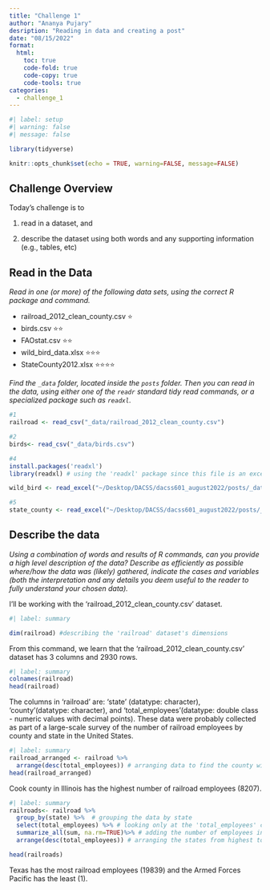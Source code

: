 ```yaml
---
title: "Challenge 1"
author: "Ananya Pujary"
desription: "Reading in data and creating a post"
date: "08/15/2022"
format:
  html:
    toc: true
    code-fold: true
    code-copy: true
    code-tools: true
categories:
  - challenge_1
---
```


```r
#| label: setup
#| warning: false
#| message: false

library(tidyverse)

knitr::opts_chunk$set(echo = TRUE, warning=FALSE, message=FALSE)
```

## Challenge Overview

Today's challenge is to

1)  read in a dataset, and

2)  describe the dataset using both words and any supporting information (e.g., tables, etc)

## Read in the Data

*Read in one (or more) of the following data sets, using the correct R package and command.*

-   railroad_2012_clean_county.csv ⭐
-   birds.csv ⭐⭐
-   FAOstat.csv ⭐⭐
-   wild_bird_data.xlsx ⭐⭐⭐
-   StateCounty2012.xlsx ⭐⭐⭐⭐

*Find the `_data` folder, located inside the `posts` folder. Then you can read in the data, using either one of the `readr` standard tidy read commands, or a specialized package such as `readxl`.*

```r
#1
railroad <- read_csv("_data/railroad_2012_clean_county.csv")

#2
birds<- read_csv("_data/birds.csv")

#4
install.packages('readxl')
library(readxl) # using the 'readxl' package since this file is an excel sheet

wild_bird <- read_excel("~/Desktop/DACSS/dacss601_august2022/posts/_data/wild_bird_data.xlsx")

#5
state_county <- read_excel("~/Desktop/DACSS/dacss601_august2022/posts/_data/StateCounty2012.xls")

```

## Describe the data

*Using a combination of words and results of R commands, can you provide a high level description of the data? Describe as efficiently as possible where/how the data was (likely) gathered, indicate the cases and variables (both the interpretation and any details you deem useful to the reader to fully understand your chosen data).*

I'll be working with the 'railroad_2012_clean_county.csv' dataset.

```r
#| label: summary

dim(railroad) #describing the 'railroad' dataset's dimensions
```

From this command, we learn that the 'railroad_2012_clean_county.csv' dataset has 3 columns and 2930 rows.

```r
#| label: summary
colnames(railroad)
head(railroad)
```

The columns in 'railroad' are: 'state' (datatype: character), 'county'(datatype: character), and 'total_employees'(datatype: double class - numeric values with decimal points). These data were probably collected as part of a large-scale survey of the number of railroad employees by county and state in the United States.

```r
#| label: summary
railroad_arranged <- railroad %>%
  arrange(desc(total_employees)) # arranging data to find the county with the most number of employees
head(railroad_arranged)
```

Cook county in Illinois has the highest number of railroad employees (8207).

```r
#| label: summary
railroads<- railroad %>%
  group_by(state) %>%  # grouping the data by state
  select(total_employees) %>% # looking only at the 'total_employees' column
  summarize_all(sum, na.rm=TRUE)%>% # adding the number of employees in the counties state-wise
  arrange(desc(total_employees)) # arranging the states from highest to lowest number of employees

head(railroads)
```

Texas has the most railroad employees (19839) and the Armed Forces Pacific has the least (1).
